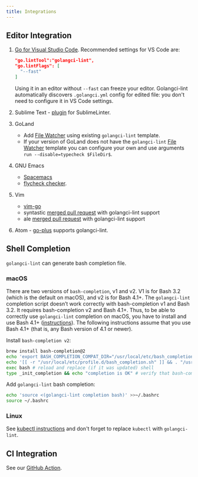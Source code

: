 ```yaml
---
title: Integrations
---
```


## Editor Integration

1. [Go for Visual Studio Code](https://marketplace.visualstudio.com/items?itemName=ms-vscode.Go).
   Recommended settings for VS Code are:

   ```json
   "go.lintTool":"golangci-lint",
   "go.lintFlags": [
     "--fast"
   ]
   ```

   Using it in an editor without `--fast` can freeze your editor.
   Golangci-lint automatically discovers `.golangci.yml` config for edited file: you don't need to configure it in VS Code settings.

2. Sublime Text - [plugin](https://github.com/alecthomas/SublimeLinter-contrib-golang-cilint) for SublimeLinter.
3. GoLand
   - Add [File Watcher](https://www.jetbrains.com/help/go/settings-tools-file-watchers.html) using existing `golangci-lint` template.
   - If your version of GoLand does not have the `golangci-lint` [File Watcher](https://www.jetbrains.com/help/go/settings-tools-file-watchers.html) template you can configure your own and use arguments `run --disable=typecheck $FileDir$`.
4. GNU Emacs
   - [Spacemacs](https://github.com/syl20bnr/spacemacs/blob/develop/layers/+lang/go/README.org#pre-requisites)
   - [flycheck checker](https://github.com/weijiangan/flycheck-golangci-lint).
5. Vim
   - [vim-go](https://github.com/fatih/vim-go)
   - syntastic [merged pull request](https://github.com/vim-syntastic/syntastic/pull/2190) with golangci-lint support
   - ale [merged pull request](https://github.com/w0rp/ale/pull/1890) with golangci-lint support
6. Atom - [go-plus](https://atom.io/packages/go-plus) supports golangci-lint.

## Shell Completion

`golangci-lint` can generate bash completion file.

### macOS

There are two versions of `bash-completion`, v1 and v2. V1 is for Bash 3.2 (which is the default on macOS), and v2 is for Bash 4.1+. The `golangci-lint` completion script doesn’t work correctly with bash-completion v1 and Bash 3.2. It requires bash-completion v2 and Bash 4.1+. Thus, to be able to correctly use `golangci-lint` completion on macOS, you have to install and use Bash 4.1+ ([instructions](https://itnext.io/upgrading-bash-on-macos-7138bd1066ba)). The following instructions assume that you use Bash 4.1+ (that is, any Bash version of 4.1 or newer).

Install `bash-completion v2`:

```bash
brew install bash-completion@2
echo 'export BASH_COMPLETION_COMPAT_DIR="/usr/local/etc/bash_completion.d"' >>~/.bashrc
echo '[[ -r "/usr/local/etc/profile.d/bash_completion.sh" ]] && . "/usr/local/etc/profile.d/bash_completion.sh"' >>~/.bashrc
exec bash # reload and replace (if it was updated) shell
type _init_completion && echo "completion is OK" # verify that bash-completion v2 is correctly installed
```

Add `golangci-lint` bash completion:

```bash
echo 'source <(golangci-lint completion bash)' >>~/.bashrc
source ~/.bashrc
```

### Linux

See [kubectl instructions](https://kubernetes.io/docs/tasks/tools/install-kubectl/#enabling-shell-autocompletion) and don't forget to replace `kubectl` with `golangci-lint`.

## CI Integration

See our [GitHub Action](/usage/install#github-actions).

